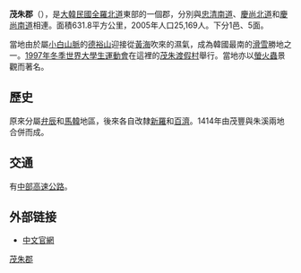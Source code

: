 {{Infobox Settlement
| name                    = 茂朱郡
| native_name             = 
| native_name_lang        = 韓語
| translit_lang1          = [[韓語|韓語]]
| settlement_type         = [[韓國行政區劃|道轄郡]]
| translit_lang1_type1    = [[諺文|諺文]]
| translit_lang1_info1    = 무주군
| translit_lang1_type2    = [[朝鮮漢字|漢字]]
| translit_lang1_info2    = 茂朱郡
| translit_lang1_type3    = [[文化观光部2000年式|文化观光部2000年式]]
| translit_lang1_info3    = Muju-gun
| translit_lang1_type4    = [[馬科恩-賴肖爾表記法|馬科恩-賴肖爾表記法]]
| translit_lang1_info4    = Muju-gun
| image_skyline           = The Second Gate (177006521).jpeg
| image_caption           = 鳥谷關城門
| image_flag              = Flag of Muju.svg
| image_map               = North Jeolla-Muju.svg
| map_caption             = 茂朱郡在韓國及全羅北道的位置
| subdivision_type        = 國家
| subdivision_name        = {{ROK}}
| subdivision_type1       = [[朝鮮地區|地區]]
| subdivision_name1       = [[湖南地方|湖南地方]]
| subdivision_type2       = 省份
| subdivision_name2       = [[全羅北道|全羅北道]]
| population_blank1_title = 方言
| population_blank1       = {{link-en|全羅方言|Jeolla dialect}}
| area_total_km2          = 631.8
| population_as_of        = 2005年
| population_total        = 25,169
| population_density_km2  = 39.8
| parts_type              = 行政區劃
| parts                   = 1邑、5[[面_(行政區劃)|面]]
}}
'''茂朱郡'''（{{kor|諺=무주군|漢=茂朱郡|羅=Muju gun|f=y}}），是[[大韓民國|大韓民國]][[全羅北道|全羅北道]]東部的一個郡，分別與[[忠清南道|忠清南道]]、[[慶尚北道|慶尚北道]]和[[慶尚南道|慶尚南道]]相連。面積631.8平方公里，2005年人口25,169人。下分1邑、5面。

當地由於屬[[小白山脈|小白山脈]]的[[德裕山|德裕山]]迎接從[[黃海|黃海]]吹來的濕氣，成為韓國最南的[[滑雪|滑雪]]勝地之一。[[1997年冬季世界大學生運動會|1997年冬季世界大學生運動會]]在這裡的[[茂朱渡假村|茂朱渡假村]]舉行。當地亦以[[螢火蟲|螢火蟲]]景觀而著名。

==歷史==
原來分屬[[弁辰|弁辰]]和[[馬韓|馬韓]]地區，後來各自改隸[[新羅|新羅]]和[[百濟|百濟]]。1414年由茂豐與朱溪兩地合併而成。

==交通==
有[[中部高速公路|中部高速公路]]。

==外部链接==
* [http://chn.muju.org/index.sko/ 中文官網]{{dead link|date=2018年4月 |bot=InternetArchiveBot |fix-attempted=yes }}

{{全羅北道行政區劃}}

{{DEFAULTSORT:Muju-gun}}
[[Category:茂朱郡|]]